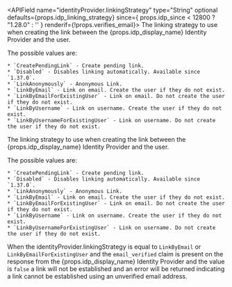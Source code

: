 
<APIField name="identityProvider.linkingStrategy" type="String" optional defaults={props.idp_linking_strategy} since={ props.idp_since < 12800 ? "1.28.0" : '' } renderif={!props.verifies_email}>
  The linking strategy to use when creating the link between the {props.idp_display_name} Identity Provider and the user.

  The possible values are:

    * `CreatePendingLink` - Create pending link.
    * `Disabled` - Disables linking automatically. Available since `1.37.0`.
    * `LinkAnonymously` - Anonymous Link.
    * `LinkByEmail` - Link on email. Create the user if they do not exist.
    * `LinkByEmailForExistingUser` - Link on email. Do not create the user if they do not exist.
    * `LinkByUsername` - Link on username. Create the user if they do not exist.
    * `LinkByUsernameForExistingUser` - Link on username. Do not create the user if they do not exist.

</APIField>
<APIField name="identityProvider.linkingStrategy" type="String" optional defaults={props.idp_linking_strategy} since={ props.idp_since < 12800 ? "1.28.0" : '' } renderif={!!props.verifies_email}>
  The linking strategy to use when creating the link between the {props.idp_display_name} Identity Provider and the user.

  The possible values are:

    * `CreatePendingLink` - Create pending link.
    * `Disabled` - Disables linking automatically. Available since `1.37.0`.
    * `LinkAnonymously` - Anonymous Link.
    * `LinkByEmail` - Link on email. Create the user if they do not exist.
    * `LinkByEmailForExistingUser` - Link on email. Do not create the user if they do not exist.
    * `LinkByUsername` - Link on username. Create the user if they do not exist.
    * `LinkByUsernameForExistingUser` - Link on username. Do not create the user if they do not exist.

  When the <InlineField>identityProvider.linkingStrategy</InlineField> is equal to `LinkByEmail` or `LinkByEmailForExistingUser` and the `email_verified` claim is present on the response from the {props.idp_display_name} Identity Provider and the value is `false` a link will not be established and an error will be returned indicating a link cannot be established using an unverified email address.
</APIField>
